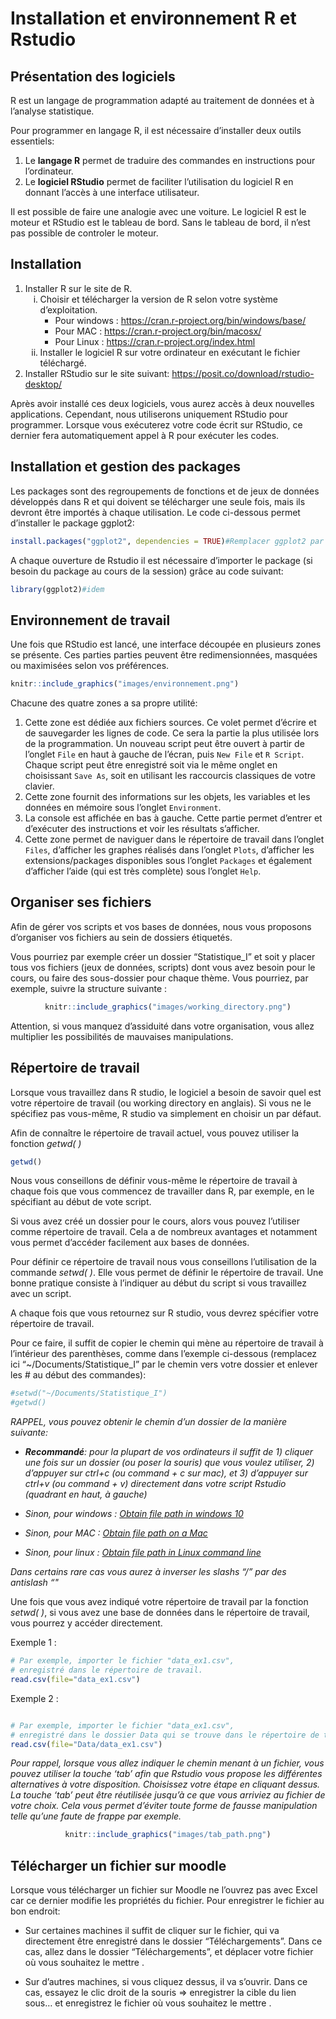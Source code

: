 # Installation et environnement R et Rstudio

## Présentation des logiciels

R est un langage de programmation adapté au traitement de données et à l'analyse statistique.

Pour programmer en langage R, il est nécessaire d'installer deux outils essentiels:

1.  Le **langage R** permet de traduire des commandes en instructions pour l'ordinateur.
2.  Le **logiciel RStudio** permet de faciliter l'utilisation du logiciel R en donnant l'accès à une interface utilisateur.

Il est possible de faire une analogie avec une voiture. Le logiciel R est le moteur et RStudio est le tableau de bord. Sans le tableau de bord, il n'est pas possible de controler le moteur.

## Installation

1.  Installer R sur le site de R.
    i.  Choisir et télécharger la version de R selon votre système d'exploitation.
        -   Pour windows : <https://cran.r-project.org/bin/windows/base/>
        -   Pour MAC : <https://cran.r-project.org/bin/macosx/>
        -   Pour Linux : <https://cran.r-project.org/index.html>
    ii. Installer le logiciel R sur votre ordinateur en exécutant le fichier téléchargé.
2.  Installer RStudio sur le site suivant: <https://posit.co/download/rstudio-desktop/>

Après avoir installé ces deux logiciels, vous aurez accès à deux nouvelles applications. Cependant, nous utiliserons uniquement RStudio pour programmer. Lorsque vous exécuterez votre code écrit sur RStudio, ce dernier fera automatiquement appel à R pour exécuter les codes.

## Installation et gestion des packages

Les packages sont des regroupements de fonctions et de jeux de données développés dans R et qui doivent se télécharger une seule fois, mais ils devront être importés à chaque utilisation. Le code ci-dessous permet d'installer le package ggplot2:

```r

install.packages("ggplot2", dependencies = TRUE)#Remplacer ggplot2 par le package requis

```

A chaque ouverture de Rstudio il est nécessaire d'importer le package (si besoin du package au cours de la session) grâce au code suivant:

```r

library(ggplot2)#idem

```


## Environnement de travail

Une fois que RStudio est lancé, une interface découpée en plusieurs zones se présente. Ces parties parties peuvent être redimensionnées, masquées ou maximisées selon vos préférences.

```r
knitr::include_graphics("images/environnement.png")
```

Chacune des quatre zones a sa propre utilité:

1.  Cette zone est dédiée aux fichiers sources. Ce volet permet d'écrire et de sauvegarder les lignes de code. Ce sera la partie la plus utilisée lors de la programmation. Un nouveau script peut être ouvert à partir de l'onglet `File` en haut à gauche de l'écran, puis `New File` et `R Script`. Chaque script peut être enregistré soit via le même onglet en choisissant `Save As`, soit en utilisant les raccourcis classiques de votre clavier.
2.  Cette zone fournit des informations sur les objets, les variables et les données en mémoire sous l'onglet `Environment`.
3.  La console est affichée en bas à gauche. Cette partie permet d'entrer et d'exécuter des instructions et voir les résultats s'afficher.
4.  Cette zone permet de naviguer dans le répertoire de travail dans l'onglet `Files`, d'afficher les graphes réalisés dans l'onglet `Plots`, d'afficher les extensions/packages disponibles sous l'onglet `Packages` et également d'afficher l'aide (qui est très complète) sous l'onglet `Help`.


## Organiser ses fichiers

Afin de gérer vos scripts et vos bases de données, nous vous proposons d'organiser vos fichiers au sein de dossiers étiquetés.

Vous pourriez par exemple créer un dossier "Statistique_I" et soit y placer tous vos fichiers (jeux de données, scripts) dont vous avez besoin pour le cours, ou faire des sous-dossier pour chaque thème. Vous pourriez, par exemple, suivre la structure suivante :

<center>

```r
knitr::include_graphics("images/working_directory.png")
```

</center>

Attention, si vous manquez d'assiduité dans votre organisation, vous allez multiplier les possibilités de mauvaises manipulations.


## Répertoire de travail

Lorsque vous travaillez dans R studio, le logiciel a besoin de savoir quel est votre répertoire de travail (ou working directory en anglais). Si vous ne le spécifiez pas vous-même, R studio va simplement en choisir un par défaut.

Afin de connaître le répertoire de travail actuel, vous pouvez utiliser la fonction *getwd( )*

``` r
getwd()
```

Nous vous conseillons de définir vous-même le répertoire de travail à chaque fois que vous commencez de travailler dans R, par exemple, en le spécifiant au début de vote script.

Si vous avez créé un dossier pour le cours, alors vous pouvez l'utiliser comme répertoire de travail. Cela a de nombreux avantages et notamment vous permet d'accéder facilement aux bases de données.

Pour définir ce répertoire de travail nous vous conseillons l'utilisation de la commande *setwd( )*. Elle vous permet de définir le répertoire de travail. Une bonne pratique consiste à l'indiquer au début du script si vous travaillez avec un script.

A chaque fois que vous retournez sur R studio, vous devrez spécifier votre répertoire de travail.

Pour ce faire, il suffit de copier le chemin qui mène au répertoire de travail à l'intérieur des parenthèses, comme dans l'exemple ci-dessous (remplacez ici "~/Documents/Statistique_I" par le chemin vers votre dossier et enlever les # au début des commandes):
```r
#setwd("~/Documents/Statistique_I")
#getwd()
```


*RAPPEL, vous pouvez obtenir le chemin d'un dossier de la manière suivante:*

- *__Recommandé__: pour la plupart de vos ordinateurs il suffit de 1) cliquer une fois sur un dossier (ou poser la souris) que vous voulez utiliser, 2) d'appuyer sur ctrl+c (ou command + c sur mac), et 3) d'appuyer sur ctrl+v (ou command + v) directement dans votre script Rstudio (quadrant en haut, à gauche)*
- *Sinon, pour windows : [Obtain file path in windows 10](https://www.supportyourtech.com/articles/how-to-get-file-path-windows-10-easy-steps-to-find-your-file-locations/)*

-   *Sinon, pour MAC : [Obtain file path on a Mac](https://macpaw.com/how-to/get-file-path-mac)*

-   *Sinon, pour linux : [Obtain file path in Linux command line](https://linuxhandbook.com/get-file-path/){.uri}*

*Dans certains rare cas vous aurez à inverser les slashs "/" par des antislash "\"*

Une fois que vous avez indiqué votre répertoire de travail par la fonction *setwd( )*, si vous avez une base de données dans le répertoire de travail, vous pourrez y accéder directement.


Exemple 1 :

``` r
# Par exemple, importer le fichier "data_ex1.csv", 
# enregistré dans le répertoire de travail.
read.csv(file="data_ex1.csv")
```

Exemple 2 :

``` r

# Par exemple, importer le fichier "data_ex1.csv", 
# enregistré dans le dossier Data qui se trouve dans le répertoire de travail.
read.csv(file="Data/data_ex1.csv")
```

*Pour rappel, lorsque vous allez indiquer le chemin menant à un fichier, vous pouvez utiliser la touche 'tab' afin que Rstudio vous propose les différentes alternatives à votre disposition. Choisissez votre étape en cliquant dessus. La touche 'tab' peut être réutilisée jusqu'à ce que vous arriviez au fichier de votre choix. Cela vous permet d'éviter toute forme de fausse manipulation telle qu'une faute de frappe par exemple.*

<center>

```r
knitr::include_graphics("images/tab_path.png")
```

</center>

## Télécharger un fichier sur moodle

Lorsque vous télécharger un fichier sur Moodle ne l'ouvrez pas avec Excel car ce dernier modifie les propriétés du fichier. Pour enregistrer le fichier au bon endroit:

- Sur certaines machines il suffit de cliquer sur le fichier, qui va directement être enregistré dans le dossier “Téléchargements”. Dans ce cas, allez dans le dossier “Téléchargements”, et déplacer votre fichier où vous souhaitez le mettre .

- Sur d’autres machines, si vous cliquez dessus, il va s’ouvrir. Dans ce cas, essayez le clic droit de la souris => enregistrer la cible du lien sous… et enregistrez le fichier où vous souhaitez le mettre .

